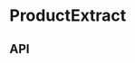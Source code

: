 
<Meta title="Components/ProductExtract" component={ProductExtract} />

# ProductExtract

<Preview>
  <Story name="Base component">
    <ProductExtract
      dataTestRef={ProductExtractFixture.dataTestRef}
      hasBottomBorder={knobs.boolean('hasBottomBorder', false, 'Presentation')}
      isVisible={knobs.boolean('isActive', true, 'Presentation')}
      itemNum={knobs.select(
        'itemNum',
        ['1', '2', '3', '4'],
        '4',
        'Presentation',
      )}
      product={knobs.object(
        'product',
        ProductExtractFixture.product,
        'product',
      )}
      theme={knobs.select('theme', ['dark', 'light'], 'dark', 'Presentation')}
      works={ProductExtractFixture.works}
    />
  </Story>
</Preview>

## API

<Props of={ProductExtract} />
